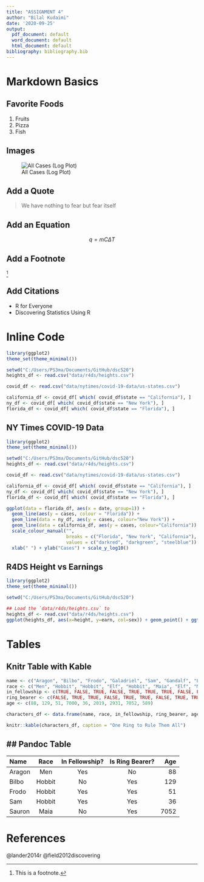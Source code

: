 ```yaml
---
title: "ASSIGNMENT 4"
author: "Bilal Kudaimi"
date: '2020-09-25'
output:
  pdf_document: default
  word_document: default
  html_document: default
bibliography: bibliography.bib
---
```



# Markdown Basics

## Favorite Foods

1. Fruits
2. Pizza
3. Fish

## Images

![All Cases (Log Plot)]("C:/Users/PS3ma/Documents/GitHub/dsc520/completed/assignment04/plots/10-all-cases-log.png") 

## Add a Quote

> We have nothing to fear but fear itself

## Add an Equation

$$
q = mC\Delta T
$$

## Add a Footnote

^[This is a footnote.]

## Add Citations

* R for Everyone
* Discovering Statistics Using R

# Inline Code

```r

library(ggplot2)
theme_set(theme_minimal())

setwd("C:/Users/PS3ma/Documents/GitHub/dsc520")
heights_df <- read.csv("data/r4ds/heights.csv")

covid_df <- read.csv("data/nytimes/covid-19-data/us-states.csv")

california_df <- covid_df[ which( covid_df$state == "California"), ]
ny_df <- covid_df[ which( covid_df$state == "New York"), ]
florida_df <- covid_df[ which( covid_df$state == "Florida"), ]
```

## NY Times COVID-19 Data

``` r
library(ggplot2)
theme_set(theme_minimal())

setwd("C:/Users/PS3ma/Documents/GitHub/dsc520")
heights_df <- read.csv("data/r4ds/heights.csv")

covid_df <- read.csv("data/nytimes/covid-19-data/us-states.csv")

california_df <- covid_df[ which( covid_df$state == "California"), ]
ny_df <- covid_df[ which( covid_df$state == "New York"), ]
florida_df <- covid_df[ which( covid_df$state == "Florida"), ]

ggplot(data = florida_df, aes(x = date, group=1)) +
  geom_line(aes(y = cases, colour = "Florida")) +
  geom_line(data = ny_df, aes(y = cases, colour="New York")) +
  geom_line(data = california_df, aes(y = cases, colour="California")) +
  scale_colour_manual("",
                      breaks = c("Florida", "New York", "California"),
                      values = c("darkred", "darkgreen", "steelblue")) +
  xlab(" ") + ylab("Cases") + scale_y_log10()
```

## R4DS Height vs Earnings
``` r

library(ggplot2)
theme_set(theme_minimal())

setwd("C:/Users/PS3ma/Documents/GitHub/dsc520")

## Load the `data/r4ds/heights.csv` to
heights_df <- read.csv("data/r4ds/heights.csv")
ggplot(heights_df, aes(x=height, y=earn, col=sex)) + geom_point() + ggtitle('Height vs. Earnings') + xlab('Height (Inches)') + ylab('Earnings (Dollars)')
```

# Tables

## Knitr Table with Kable
``` r
name <- c("Aragon", "Bilbo", "Frodo", "Galadriel", "Sam", "Gandalf", "Legolas", "Sauron", "Gollum")
race <- c("Men", "Hobbit", "Hobbit", "Elf", "Hobbit", "Maia", "Elf", "Maia", "Hobbit")
in_fellowship <- c(TRUE, FALSE, TRUE, FALSE, TRUE, TRUE, TRUE, FALSE, FALSE)
ring_bearer <- c(FALSE, TRUE, TRUE, FALSE, TRUE, TRUE, FALSE, TRUE, TRUE)
age <- c(88, 129, 51, 7000, 36, 2019, 2931, 7052, 589)

characters_df <- data.frame(name, race, in_fellowship, ring_bearer, age)

knitr::kable(characters_df, caption = "One Ring to Rule Them All")
```

## Pandoc Table
---
Name	   Race	     In Fellowship?	     Is Ring Bearer?	     Age
------- --------- ------------------ -------------------- -------
Aragon    Men	      Yes	                No	                88
Bilbo	    Hobbit	  No	                Yes	                129
Frodo	    Hobbit	  Yes	                Yes	                51
Sam	      Hobbit	  Yes	                Yes	                36
Sauron    Maia	    No	                Yes	                7052
---

# References

@lander2014r
@field2012discovering